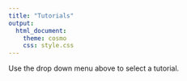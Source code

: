 ```yaml
---
title: "Tutorials"
output: 
  html_document:
    theme: cosmo
    css: style.css
---
```


Use the drop down menu above to select a tutorial.